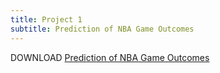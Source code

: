 ```yaml
---
title: Project 1
subtitle: Prediction of NBA Game Outcomes
---
```



DOWNLOAD [Prediction of NBA Game Outcomes](/Prediction of NBA Game Outcomes.pdf)